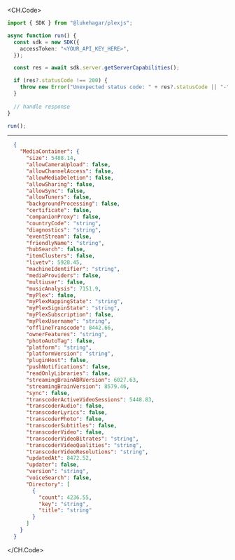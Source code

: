 
<CH.Code>
```typescript GetServerCapabilities.ts
import { SDK } from "@lukehagar/plexjs";

async function run() {
  const sdk = new SDK({
    accessToken: "<YOUR_API_KEY_HERE>",
  });

  const res = await sdk.server.getServerCapabilities();

  if (res?.statusCode !== 200) {
    throw new Error("Unexpected status code: " + res?.statusCode || "-");
  }
  
  // handle response
}

run();
```
---

```json Example Response
  {
    "MediaContainer": {
      "size": 5488.14,
      "allowCameraUpload": false,
      "allowChannelAccess": false,
      "allowMediaDeletion": false,
      "allowSharing": false,
      "allowSync": false,
      "allowTuners": false,
      "backgroundProcessing": false,
      "certificate": false,
      "companionProxy": false,
      "countryCode": "string",
      "diagnostics": "string",
      "eventStream": false,
      "friendlyName": "string",
      "hubSearch": false,
      "itemClusters": false,
      "livetv": 5928.45,
      "machineIdentifier": "string",
      "mediaProviders": false,
      "multiuser": false,
      "musicAnalysis": 7151.9,
      "myPlex": false,
      "myPlexMappingState": "string",
      "myPlexSigninState": "string",
      "myPlexSubscription": false,
      "myPlexUsername": "string",
      "offlineTranscode": 8442.66,
      "ownerFeatures": "string",
      "photoAutoTag": false,
      "platform": "string",
      "platformVersion": "string",
      "pluginHost": false,
      "pushNotifications": false,
      "readOnlyLibraries": false,
      "streamingBrainABRVersion": 6027.63,
      "streamingBrainVersion": 8579.46,
      "sync": false,
      "transcoderActiveVideoSessions": 5448.83,
      "transcoderAudio": false,
      "transcoderLyrics": false,
      "transcoderPhoto": false,
      "transcoderSubtitles": false,
      "transcoderVideo": false,
      "transcoderVideoBitrates": "string",
      "transcoderVideoQualities": "string",
      "transcoderVideoResolutions": "string",
      "updatedAt": 8472.52,
      "updater": false,
      "version": "string",
      "voiceSearch": false,
      "Directory": [
        {
          "count": 4236.55,
          "key": "string",
          "title": "string"
        }
      ]
    }
  }
```
</CH.Code>
